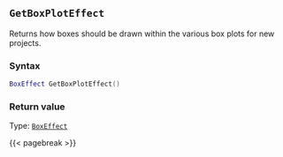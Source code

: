 ## `GetBoxPlotEffect`

Returns how boxes should be drawn within the various box plots for new projects.

### Syntax {-}

``` .lua
BoxEffect GetBoxPlotEffect()
```


### Return value {-}

Type: [`BoxEffect`](#boxeffect)


{{< pagebreak >}}